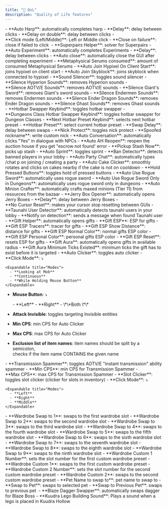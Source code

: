 ```yaml
---
title: "🌟 QoL"
description: "Quality of Life features"
---
```


<Accordion title="Auto Harp" icon="music">
  - **Auto Harp**: automatically completes harp
  - **Delay**: delay between clicks
  - **Delay on double**: delay between clicks
  - **Click mode (Left/Middle)**: Left or Middle click
  - **Close on failure**: close if failed to click 
</Accordion>

<Accordion title="Auto Experiment" icon="table-picnic">
  - **Superpairs Helper**: solver for Superpairs
  - **Auto Experiment**: automatically completes Experiments
  - **Delay**: delay between clicks
  - **Auto close**: automatically close the GUI after completing experiment
  - **Metaphysical Serums consumed**: amount of consumed Metaphysical Serums
</Accordion>

<Accordion title="Auto Join" icon="sparkles">
  - **Auto Join Hypixel On Client Start**: joins hypixel on client start
  - **Auto Join Skyblock**: joins skyblock when connected to hypixel
</Accordion>

<Accordion title="Sound Silencer" icon="music-slash">
  - **Sound Silencer**: toggles sound silencer
  - **Silence Hyperion Sounds**: removes Hyperion sounds
  - **Silence AOTV/E Sounds**: removes AOTV/E sounds
  - **Silence Giant's Sword**: removes Giant's sword sounds
  - **Silence Endermen Sounds**: removes Endermen sounds
  - **Silence Ender Dragon Sounds**: removes Ender Dragon sounds
  - **Silence Ghast Sounds**: removes Ghast sounds
</Accordion>

<Accordion title="Hotbar Swapper" icon="sparkles">
  - **Hotbar Swapper Keybind**: toggles hotbar swapper
  - **Dungeons Class Hotbar Swapper Keybind**: toggles hotbar swapper for Dungeon Classes
  - **Next Hotbar Preset Keybind**: selects next hotbar preset
  - **Hotbar Preset**: select current hotbar preset
  - **Swap Delay**: delay between swaps
</Accordion>

<Accordion title="Misc" icon="sparkles">
  - **Nick Protect**: toggles nick protect
  - **Spoofed nickname**: write custom nick
  - **Auto Conversation**: automatically clicks "Yes" in dialogue with NPCs
  - **Auto AH Reopen**: reopen the auction house if you get "escrow not found' error
  - **Pickup Stash Now**: picks up stash
  - **Auto Sprint**: toggles sprint
  - **Ban Detector**: detects banned players in your lobby
  - **Auto Party Chat**: automatically types /chat p on joining / creating a party
  - **Auto Cake Clicker**: smoothly rotates and clicks on cakes nearby if the cake is not on cooldown
  - **Hold Pressed Buttons**: toggles hold of pressed buttons
  - **Auto Use Rogue Sword**: automatically uses rogue sword
  - **Auto Use Rogue Sword Only in Dungeons**: automatically uses rogue sword only in dungeons
  - **Auto Minion Crafter**: automatically crafts maxed minions (Tier 11) from resources from the bazaar
  - **Jerry Box Opener**: automatically opens Jerry Boxes
  - **Delay**: delay between Jerry Boxes
</Accordion>

<Accordion title="Cursor Reset" icon="i-cursor">
  - **No Cursor Reset**: makes your cursor stop resetting between GUIs
</Accordion>

<Accordion title="Macroers Detection" icon="sparkles">
  - **Taunahi User Detector**: automatically detects taunahi users in your lobby
  - **Notify on detection**: sends a message when found Taunahi user
</Accordion>

<Accordion title="Gift Helper" icon="gift">
  - **Gift Helper**: automatically opens gifts
  - **Gift ESP**: ESP for gifts
  - **Gift ESP Tracers**: tracer for gifts
  - **Gift ESP Show Distance**: distance for gifts
  - **Gift ESP Normal Color**: normal gifts ESP color
  - **Gift ESP Personal Color**: personal gifts ESP color
  - **Gift ESP Reset**: resets ESP for gifts
  - **Gift Aura**: automatically opens gifts in available radius
  - **Gift Aura Minimum Ticks Existed**: minimum ticks the gift has to exist before it is targeted
</Accordion>

<Accordion title="Auto Clicker" icon="sparkles">
  - **Auto Clicker**: toggles auto clicker
  - **Click Mode**: ⤵

    <Expandable title="Modes">
      - **Looking at Mob**
      - **Continuous**
      - **While Holding Mouse Button**
    </Expandable>
  - **Mouse Button**: ⤵

    <Expandable title="Modes">
      - **Left**
      - **Right**
      - \*\*Both \*\*
    </Expandable>
  - **Attack Invisible**: toggles targeting Invisible entities
  - **Min CPS**: min CPS for Auto Clicker
  - **Max CPS**: max CPS for Auto Clicker
  - **Exclusion list of item names**: item names should be split by a semicolon,\
    checks if the item name CONTAINS the given name
</Accordion>

<Accordion title="Transmission Spammer" icon="sparkles">
  - **Transmission Spammer**: toggles AOTV/E "instant transmission" ability spammer
  - **Min CPS**: min CPS for Transmission Spammer
  - **Max CPS**: max CPS for Transmission Spammer
</Accordion>

<Accordion title="Slot Clicker" icon="sparkles">
  - **Slot Clicker**: toggles slot clicker (clicker for slots in inventory)
  - **Click Mode**: ⤵

    <Expandable title="Modes">
      - **Left**
      - **Right**
      - **Middle**
    </Expandable>
</Accordion>

<Accordion title="Wardrobe Swapper" icon="sparkles">
  - **Wardrobe Swap to 1**: swaps to the first wardrobe slot
  - **Wardrobe Swap to 2**: swaps to the second wardrobe slot
  - **Wardrobe Swap to 3**: swaps to the third wardrobe slot
  - **Wardrobe Swap to 4**: swaps to the fourth wardrobe slot
  - **Wardrobe Swap to 5**: swaps to the fifth wardrobe slot
  - **Wardrobe Swap to 6**: swaps to the sixth wardrobe slot
  - **Wardrobe Swap to 7**: swaps to the seventh wardrobe slot
  - **Wardrobe Swap to 8**: swaps to the eighth wardrobe slot
  - **Wardrobe Swap to 9**: swaps to the ninth wardrobe slot
  - **Wardrobe Custom 1 Number**: sets the slot number for the first custom wardrobe preset
  - **Wardrobe Custom 1**: swaps to the first custom wardrobe preset
  - **Wardrobe Custom 2 Number**: sets the slot number for the second custom wardrobe preset
  - **Wardrobe Custom 2**: swaps to the second custom wardrobe preset
</Accordion>

<Accordion title="Pet Swapper" icon="cat">
  - **Pet Name to swap to**: pet name to swap to
  - **Swap to Pet**: swaps to selected pet
  - **Swap to Previous Pet**: swaps to previous pet 
</Accordion>

<Accordion title="Combat" icon="swords">
  - **Blaze Dagger Swapper**: automatically swaps dagger for Blaze Boss
</Accordion>

<Accordion title="Kuudra Utils" icon="cube">
  - **Kuudra Lego Building Sound**: Plays a sound when a lego is placed in Kuudra Hollow
</Accordion>